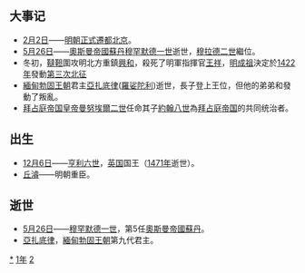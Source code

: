 {{yearTOC|1421|明'''[[永乐_(明成祖)|永乐]]十九年'''；日本'''[[應永|應永]]二十八年'''}}
== 大事记 ==
*[[2月2日|2月2日]]——[[明朝|明朝]][[永乐迁都|正式遷都]][[北京|北京]]。
*[[5月26日|5月26日]]——[[奧斯曼帝國蘇丹列表|奧斯曼帝國蘇丹]][[穆罕默德一世_(鄂圖曼帝國)|穆罕默德一世]]逝世，[[穆拉德二世|穆拉德二世]]繼位。
*冬初，[[韃靼|韃靼]]圍攻明北方重鎮[[興和|興和]]，殺死了明軍指揮官[[王祥|王祥]]，[[明成祖|明成祖]]決定於[[1422年|1422年]]發動[[明成祖遠征漠北之戰|第三次北征]]
*[[緬甸|緬甸]][[勃固王朝|勃固王朝]]君主[[亞扎底律|亞扎底律]]([[羅娑陀利|羅娑陀利]])逝世，長子{{le|頻耶曇摩耶娑|Binnya Dhammaraza}}登上王位，但他的弟弟{{le|頻耶蘭|Binnya Ran I}}和{{le|頻耶堅|Binnya Kyan of Martaban}}發動了叛亂。
*[[拜占庭帝国|拜占庭帝国]][[拜占庭皇帝列表|皇帝]][[曼努埃爾二世_(拜占庭帝國)|曼努埃爾二世]]任命其子[[約翰八世_(拜占庭)|約翰八世]]為[[拜占庭帝国|拜占庭帝国]]的共同统治者。

== 出生 ==
*[[12月6日|12月6日]]——[[亨利六世_(英格兰)|亨利六世]]，[[英国|英国]]国王（[[1471年|1471年]]逝世）。
*[[丘濬|丘濬]]——明朝重臣。

== 逝世 ==
{{Wikisource year mention}}
*[[5月26日|5月26日]]——[[穆罕默德一世_(鄂圖曼帝國)|穆罕默德一世]]，第5任[[奧斯曼帝國蘇丹列表|奧斯曼帝國蘇丹]]。
*[[亞扎底律|亞扎底律]]，[[緬甸|緬甸]][[勃固王朝|勃固王朝]]第九代君主。

[[Category:1421年|*]]
[[Category:1420年代|1年]]
[[Category:15世纪各年|2]]